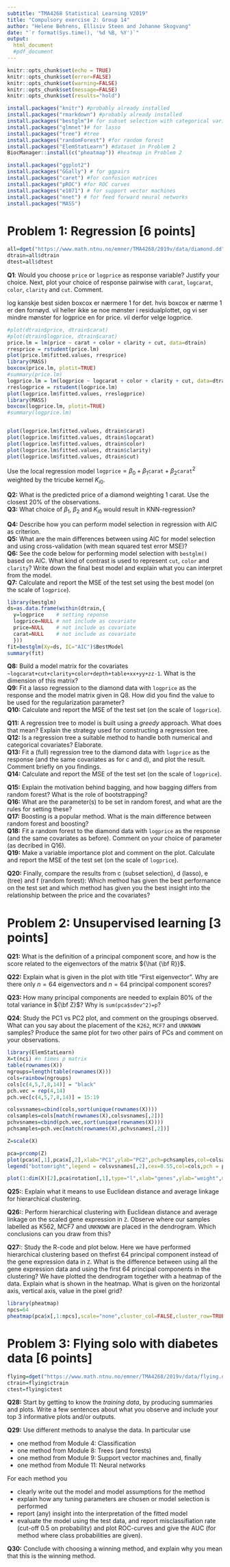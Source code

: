 ---
subtitle: "TMA4268 Statistical Learning V2019"
title: "Compulsory exercise 2: Group 14"
author: "Helene Behrens, Ellisiv Steen and Johanne Skogvang"
date: "`r format(Sys.time(), '%d %B, %Y')`"
output: 
  html_document
  #pdf_document
---
  
```{r setup, include=FALSE}
knitr::opts_chunk$set(echo = TRUE)
knitr::opts_chunk$set(error=FALSE)
knitr::opts_chunk$set(warning=FALSE)
knitr::opts_chunk$set(message=FALSE)
knitr::opts_chunk$set(results="hold")
```

```{r,eval=FALSE,echo=TRUE}
install.packages("knitr") #probably already installed
install.packages("rmarkdown") #probably already installed
install.packages("bestglm")# for subset selection with categorical variables
install.packages("glmnet")# for lasso
install.packages("tree") #tree
install.packages("randomForest") #for random forest
install.packages("ElemStatLearn") #dataset in Problem 2
BiocManager::install(c("pheatmap")) #heatmap in Problem 2
```

```{r,eval=FALSE}
install.packages("ggplot2")
install.packages("GGally") # for ggpairs
install.packages("caret") #for confusion matrices
install.packages("pROC") #for ROC curves
install.packages("e1071") # for support vector machines
install.packages("nnet") # for feed forward neural networks
install.packages("MASS")
```

# Problem 1: Regression [6 points]

```{r}
all=dget("https://www.math.ntnu.no/emner/TMA4268/2019v/data/diamond.dd")
dtrain=all$dtrain
dtest=all$dtest
```

**Q1**: Would you choose `price` or `logprice` as response variable? Justify your choice. Next, plot your choice of response pairwise with `carat`, `logcarat`, `color`, `clarity` and `cut`. Comment.

log kanskje best siden boxcox er nærmere 1 for det. hvis boxcox er nærme 1 er den fornøyd.
vil heller ikke se noe mønster i residualplottet, og vi ser mindre mønster for logprice en for price. 
vil derfor velge logprice. 
```{r plott}
#plot(dtrain$price, dtrain$carat)
#plot(dtrain$logprice, dtrain$carat)
price.lm = lm(price ~ carat + color + clarity + cut, data=dtrain)
rresprice = rstudent(price.lm)
plot(price.lm$fitted.values, rresprice)
library(MASS)
boxcox(price.lm, plotit=TRUE)
#summary(price.lm)
logprice.lm = lm(logprice ~ logcarat + color + clarity + cut, data=dtrain)
rreslogprice = rstudent(logprice.lm)
plot(logprice.lm$fitted.values, rreslogprice)
library(MASS)
boxcox(logprice.lm, plotit=TRUE)
#summary(logprice.lm)


plot(logprice.lm$fitted.values, dtrain$carat)
plot(logprice.lm$fitted.values, dtrain$logcarat)
plot(logprice.lm$fitted.values, dtrain$color)
plot(logprice.lm$fitted.values, dtrain$clarity)
plot(logprice.lm$fitted.values, dtrain$cut)

```


Use the local regression model $\texttt{logprice} = \beta_0 + \beta_1 \texttt{carat}+ \beta_2 \texttt{carat}^2$ weighted by the tricube kernel $K_{i0}$. 

**Q2:** What is the predicted price of a diamond weighting 1 carat. Use the closest 20% of the observations.  
**Q3:** What choice of $\beta_1$, $\beta_2$ and $K_{i0}$ would result in KNN-regression?  

**Q4:** Describe how you can perform model selection in regression with AIC as criterion.  
**Q5:** What are the main differences between using AIC for model selection and using cross-validation (with mean squared test error MSE)?  
**Q6:** See the code below for performing model selection with `bestglm()` based on AIC. What kind of contrast is used to represent `cut`, `color` and `clarity`? Write down the final best model and explain what you can interpret from the model.  
**Q7:** Calculate and report the MSE of the test set using the best model (on the scale of `logprice`).  

```{r,eval=FALSE}
library(bestglm)
ds=as.data.frame(within(dtrain,{
  y=logprice    # setting reponse
  logprice=NULL # not include as covariate
  price=NULL    # not include as covariate
  carat=NULL    # not include as covariate
  }))
fit=bestglm(Xy=ds, IC="AIC")$BestModel
summary(fit)
```

**Q8:** Build a model matrix for the covariates `~logcarat+cut+clarity+color+depth+table+xx+yy+zz-1`. What is the dimension of this matrix?  
**Q9:** Fit a lasso regression to the diamond data with `logprice` as the response and the model matrix given in Q8. How did you find the value to be used for the regularization parameter?  
**Q10:** Calculate and report the MSE of the test set (on the scale of `logprice`).  

**Q11:** A regression tree to model is built using a _greedy_ approach. What does that mean? Explain the strategy used for constructing a regression tree.  
**Q12:** Is a regression tree a suitable method to handle both numerical and categorical covariates? Elaborate.  
**Q13:** Fit a (full) regression tree to the diamond data with `logprice` as the response (and the same covariates as for c and d), and plot the result. Comment briefly on you findings.  
**Q14:** Calculate and report the MSE of the test set (on the scale of `logprice`).  

**Q15:** Explain the motivation behind bagging, and how bagging differs from random forest? What is the role of bootstrapping?  
**Q16:** What are the parameter(s) to be set in random forest, and what are the rules for setting these?  
**Q17:** Boosting is a popular method. What is the main difference between random forest and boosting?  
**Q18:** Fit a random forest to the diamond data with `logprice` as the response (and the same covariates as before). Comment on your choice of parameter (as decribed in Q16).   
**Q19:** Make a variable importance plot and comment on the plot. Calculate and report the MSE of the test set (on the scale of `logprice`).  

**Q20:** Finally, compare the results from c (subset selection), d (lasso), e (tree) and f (random forest): Which method has given the best performance on the test set and which method has given you the best insight into the relationship between the price and the covariates?


# Problem 2: Unsupervised learning [3 points]

**Q21:** What is the definition of a principal component score, and how is the score related to the eigenvectors of the matrix ${\hat {\bf R}}$. 

**Q22:** Explain what is given in the plot with title "First eigenvector". Why are there only $n=64$ eigenvectors and $n=64$ principal component scores?

**Q23:** How many principal components are needed to explain 80% of the total variance in ${\bf Z}$? Why is `sum(pca$sdev^2)=p`?  

**Q24**: Study the PC1 vs PC2 plot, and comment on the groupings observed. What can you say about the placement of the `K262`, `MCF7` and `UNKNOWN` samples? Produce the same plot for two other pairs of PCs and comment on your observations.


```{r}
library(ElemStatLearn)
X=t(nci) #n times p matrix
table(rownames(X))
ngroups=length(table(rownames(X)))
cols=rainbow(ngroups)
cols[c(4,5,7,8,14)] = "black"
pch.vec = rep(4,14)
pch.vec[c(4,5,7,8,14)] = 15:19

colsvsnames=cbind(cols,sort(unique(rownames(X))))
colsamples=cols[match(rownames(X),colsvsnames[,2])] 
pchvsnames=cbind(pch.vec,sort(unique(rownames(X))))
pchsamples=pch.vec[match(rownames(X),pchvsnames[,2])]

Z=scale(X)

pca=prcomp(Z)
plot(pca$x[,1],pca$x[,2],xlab="PC1",ylab="PC2",pch=pchsamples,col=colsamples)
legend("bottomright",legend = colsvsnames[,2],cex=0.55,col=cols,pch = pch.vec)

plot(1:dim(X)[2],pca$rotation[,1],type="l",xlab="genes",ylab="weight",main="First eigenvector")
```

**Q25:**: Explain what it means to use Euclidean distance and average linkage for hierarchical clustering. 

**Q26:**: Perform hierarchical clustering with Euclidean distance and average linkage on the scaled gene expression in `Z`. Observe where our samples labelled as K562, MCF7 and `UNKNOWN` are placed in the dendrogram. Which conclusions can you draw from this?

**Q27:**: Study the R-code and plot below. Here we have performed hierarchical clustering based on thefirst 64 principal component instead of the gene expression data in `Z`. What is the difference between using all the gene expression data and using the first 64 principal components in the clustering? We have plotted the dendrogram together with a heatmap of the data. Explain what is shown in the heatmap. What is given on the horizontal axis, vertical axis, value in the pixel grid?

```{r}
library(pheatmap)
npcs=64 
pheatmap(pca$x[,1:npcs],scale="none",cluster_col=FALSE,cluster_row=TRUE,clustering_distance_rows = "euclidean",clustering_method="average",fontsize_row=5,fontsize_col=5)
```

# Problem 3: Flying solo with diabetes data [6 points]

```{r}
flying=dget("https://www.math.ntnu.no/emner/TMA4268/2019v/data/flying.dd")
ctrain=flying$ctrain
ctest=flying$ctest
```

**Q28:** Start by getting to know the _training data_, by producing summaries and plots. Write a few sentences about what you observe and include your top 3 informative plots and/or outputs.

**Q29:** Use different methods to analyse the data. In particular use 

* one method from Module 4: Classification
* one method from Module 8: Trees (and forests)
* one method from Module 9: Support vector machines and, finally
* one method from Module 11: Neural networks

For each method you 

* clearly write out the model and model assumptions for the method
* explain how any tuning parameters are chosen or model selection is performed
* report (any) insight into the interpretation of the fitted model
* evaluate the model using the test data, and report misclassifiation rate (cut-off 0.5 on probability) and plot ROC-curves and give the AUC (for method where class probabilities are given).

**Q30:** Conclude with choosing a winning method, and explain why you mean that this is the winning method.
